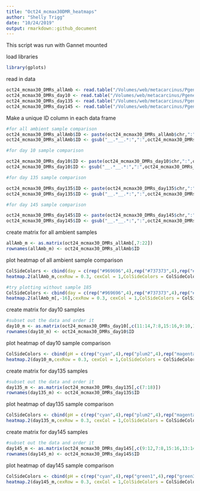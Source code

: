 ```yaml
---
title: "Oct24_mcmax30DMR_heatmaps"
author: "Shelly Trigg"
date: "10/24/2019"
output: rmarkdown::github_document
---
```


This script was run with Gannet mounted


load libraries
```r
library(gplots)

```

read in data
```r
oct24_mcmax30_DMRs_allAmb <- read.table("/Volumes/web/metacarcinus/Pgenerosa/analyses/20191024/amb_AllTimes_DMR250bp_MCmax30_cov5x_rms_results_filtered.tsv", header = TRUE, sep = "\t")
oct24_mcmax30_DMRs_day10 <- read.table("/Volumes/web/metacarcinus/Pgenerosa/analyses/20191024/day10_AllpH_DMR250bp_MCmax30_cov5x_rms_results_filtered.tsv", header = TRUE, sep = "\t")
oct24_mcmax30_DMRs_day135 <- read.table("/Volumes/web/metacarcinus/Pgenerosa/analyses/20191024/day135_AllpH_DMR250bp_MCmax30_cov5x_rms_results_filtered.tsv", header = TRUE, sep = "\t")
oct24_mcmax30_DMRs_day145 <- read.table("/Volumes/web/metacarcinus/Pgenerosa/analyses/20191024/day145_AllpH_DMR250bp_MCmax30_cov5x_rms_results_filtered.tsv", header = TRUE, sep = "\t")

```



Make a unique ID column in each data frame
```r
#for all ambient sample comparison
oct24_mcmax30_DMRs_allAmb$ID <- paste(oct24_mcmax30_DMRs_allAmb$chr,":",oct24_mcmax30_DMRs_allAmb$start,"-",oct24_mcmax30_DMRs_allAmb$end, sep = "")
oct24_mcmax30_DMRs_allAmb$ID <- gsub("__.*__.*:",":",oct24_mcmax30_DMRs_allAmb$ID)

#for day 10 sample comparison

oct24_mcmax30_DMRs_day10$ID <- paste(oct24_mcmax30_DMRs_day10$chr,":",oct24_mcmax30_DMRs_day10$start,"-",oct24_mcmax30_DMRs_day10$end, sep = "")
oct24_mcmax30_DMRs_day10$ID <- gsub("__.*__.*:",":",oct24_mcmax30_DMRs_day10$ID)

#for day 135 sample comparison

oct24_mcmax30_DMRs_day135$ID <- paste(oct24_mcmax30_DMRs_day135$chr,":",oct24_mcmax30_DMRs_day135$start,"-",oct24_mcmax30_DMRs_day135$end, sep = "")
oct24_mcmax30_DMRs_day135$ID <- gsub("__.*__.*:",":",oct24_mcmax30_DMRs_day135$ID)

#for day 145 sample comparison

oct24_mcmax30_DMRs_day145$ID <- paste(oct24_mcmax30_DMRs_day145$chr,":",oct24_mcmax30_DMRs_day145$start,"-",oct24_mcmax30_DMRs_day145$end, sep = "")
oct24_mcmax30_DMRs_day145$ID <- gsub("__.*__.*:",":",oct24_mcmax30_DMRs_day145$ID)


```

create matrix for all ambient samples
```r
allAmb_m <- as.matrix(oct24_mcmax30_DMRs_allAmb[,7:22])
rownames(allAmb_m) <- oct24_mcmax30_DMRs_allAmb$ID
```

plot heatmap of all ambient sample comparison
```r
ColSideColors <- cbind(day = c(rep("#969696",4),rep("#737373",4),rep("#525252",4),rep("#252525",4)))
heatmap.2(allAmb_m,cexRow = 0.3, cexCol = 1,ColSideColors = ColSideColors, Colv=NA, col = bluered, na.color = "black", density.info = "none", trace = "none", scale = "row")

#try plotting without sample 185
ColSideColors <- cbind(day = c(rep("#969696",4),rep("#737373",4),rep("#525252",4),rep("#252525",3)))
heatmap.2(allAmb_m[,-16],cexRow = 0.3, cexCol = 1,ColSideColors = ColSideColors, Colv=NA, col = bluered, na.color = "black", density.info = "none", trace = "none", scale = "row")

```

create matrix for day10 samples
```r
#subset out the data and order it
day10_m <- as.matrix(oct24_mcmax30_DMRs_day10[,c(11:14,7:8,15:16,9:10,17:18)])
rownames(day10_m) <- oct24_mcmax30_DMRs_day10$ID
```

plot heatmap of day10 sample comparison
```r
ColSideColors <- cbind(pH = c(rep("cyan",4),rep("plum2",4),rep("magenta",4)))
heatmap.2(day10_m,cexRow = 0.3, cexCol = 1,ColSideColors = ColSideColors, Colv=NA, col = bluered, na.color = "black", density.info = "none", trace = "none", scale = "row")
```

create matrix for day135 samples
```r
#subset out the data and order it
day135_m <- as.matrix(oct24_mcmax30_DMRs_day135[,c(7:18)])
rownames(day135_m) <- oct24_mcmax30_DMRs_day135$ID
```

plot heatmap of day135 sample comparison
```r
ColSideColors <- cbind(pH = c(rep("cyan",4),rep("plum2",4),rep("magenta",4)))
heatmap.2(day135_m,cexRow = 0.3, cexCol = 1,ColSideColors = ColSideColors, Colv=NA, col = bluered, na.color = "black", density.info = "none", trace = "none", scale = "row")
```


create matrix for day145 samples
```r
#subset out the data and order it
day145_m <- as.matrix(oct24_mcmax30_DMRs_day145[,c(9:12,7:8,15:16,13:14,17:18,19:20,27:28,21:22,29:30,23:26)])
rownames(day145_m) <- oct24_mcmax30_DMRs_day145$ID
```

plot heatmap of day145 sample comparison
```r
ColSideColors <- cbind(pH = c(rep("cyan",4),rep("green1",4),rep("green3",4),rep("mediumpurple1",4),rep("plum2",4),rep("magenta",4)))
heatmap.2(day145_m,cexRow = 0.3, cexCol = 1,ColSideColors = ColSideColors, Colv=NA, col = bluered, na.color = "black", density.info = "none", trace = "none", scale = "row")
```
